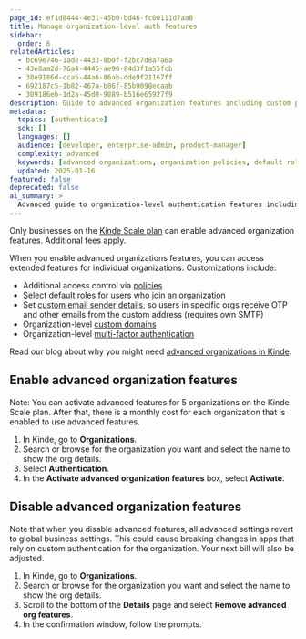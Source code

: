 ```yaml
---
page_id: ef1d8444-4e31-45b0-bd46-fc00111d7aa8
title: Manage organization-level auth features
sidebar:
  order: 6
relatedArticles:
  - bc69e746-1ade-4433-8b0f-f2bc7d8a7a6a
  - 43e8aa2d-76a4-4445-ae90-84d3f1a55fcb
  - 38e9186d-cca5-44a6-86ab-dde9f21167ff
  - 692187c5-1b82-467a-b86f-85b9098ecaab
  - 309186eb-1d2a-45d0-9089-b516e65927f9
description: Guide to advanced organization features including custom policies, default roles, email senders, custom domains, and organization-level MFA.
metadata:
  topics: [authenticate]
  sdk: []
  languages: []
  audience: [developer, enterprise-admin, product-manager]
  complexity: advanced
  keywords: [advanced organizations, organization policies, default roles, custom email sender, custom domains, organization MFA]
  updated: 2025-01-16
featured: false
deprecated: false
ai_summary: >
  Advanced guide to organization-level authentication features including policies, roles, custom email senders, domains, and MFA configuration.
---
```


<Aside type="upgrade">

Only businesses on the [Kinde Scale plan](https://kinde.com/pricing/) can enable advanced organization features. Additional fees apply.

</Aside>

When you enable advanced organizations features, you can access extended features for individual organizations. Customizations include:

- Additional access control via [policies](/build/organizations/organization-access-policies/)
- Select [default roles](/manage-users/roles-and-permissions/default-user-roles/#enable-default-roles-in-an-organization) for users who join an organization
- Set [custom email sender details](/build/organizations/email-sender-organization/), so users in specific orgs receive OTP and other emails from the custom address (requires own SMTP)
- Organization-level [custom domains](/build/domains/organization-custom-domain/)
- Organization-level [multi-factor authentication](/authenticate/multi-factor-auth/mfa-per-org/)

Read our blog about why you might need [advanced organizations in Kinde](https://kinde.com/blog/authentication/advanced-organizations/).

## Enable advanced organization features

<Aside type="warning">

Note: You can activate advanced features for 5 organizations on the Kinde Scale plan. After that, there is a monthly cost for each organization that is enabled to use advanced features.

</Aside>

1. In Kinde, go to **Organizations**.
2. Search or browse for the organization you want and select the name to show the org details.
3. Select **Authentication**.
4. In the **Activate advanced organization features** box, select **Activate**.

## Disable advanced organization features

<Aside type="warning">

Note that when you disable advanced features, all advanced settings revert to global business settings. This could cause breaking changes in apps that rely on custom authentication for the organization. Your next bill will also be adjusted.

</Aside>

1. In Kinde, go to **Organizations**.
2. Search or browse for the organization you want and select the name to show the org details.
3. Scroll to the bottom of the **Details** page and select **Remove advanced org features**.
4. In the confirmation window, follow the prompts.
